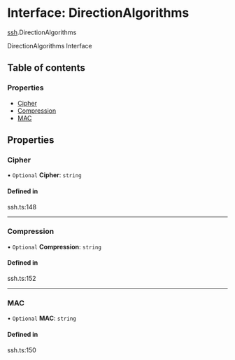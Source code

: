 # Interface: DirectionAlgorithms

[ssh](/templates/protocols/javascript/modules/ssh).DirectionAlgorithms

DirectionAlgorithms Interface

## Table of contents

### Properties

- [Cipher](/templates/protocols/javascript/modules/ssh.DirectionAlgorithms#cipher)
- [Compression](/templates/protocols/javascript/modules/ssh.DirectionAlgorithms#compression)
- [MAC](/templates/protocols/javascript/modules/ssh.DirectionAlgorithms#mac)

## Properties

### Cipher

• `Optional` **Cipher**: `string`

#### Defined in

ssh.ts:148

___

### Compression

• `Optional` **Compression**: `string`

#### Defined in

ssh.ts:152

___

### MAC

• `Optional` **MAC**: `string`

#### Defined in

ssh.ts:150
